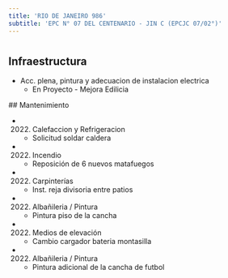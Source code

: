 ```yaml
---
title: 'RIO DE JANEIRO 986'
subtitle: 'EPC N° 07 DEL CENTENARIO - JIN C (EPCJC 07/02°)'
---
```


#
## Infraestructura

* Acc. plena, pintura y adecuacion de instalacion electrica 
    + En Proyecto - Mejora Edilicia 


 ## Mantenimiento

*  (2022) Calefaccion y Refrigeracion 
    + Solicitud soldar caldera

*  (2022) Incendio 
    + Reposición de 6 nuevos  matafuegos

*  (2022) Carpinterías 
    + Inst.  reja divisoria entre  patios

*  (2022) Albañileria / Pintura 
    + Pintura piso de la cancha

*  (2022) Medios de elevación 
    + Cambio cargador bateria montasilla

*  (2022) Albañileria / Pintura 
    + Pintura adicional de la cancha de futbol







